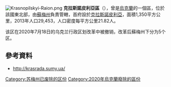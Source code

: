 [[Image:Krasnopilskyi-Raion.png|thumb]]
'''克拉斯諾皮利亞區'''（{{lang-uk|Краснопільський район}}），曾是[[烏克蘭|烏克蘭]]的一個區，位於該國東北部，由[[蘇梅州|蘇梅州]]負責管轄，首府設於[[克拉斯諾皮利亞|克拉斯諾皮利亞]]，面積1,350平方公里，2013年人口29,453，人口密度每平方公里21.82人。

该区在2020年7月18日的乌克兰行政区划改革中被撤销，改革后蘇梅州下分为5个区。

==參考資料==
* http://krasrada.sumy.ua/ {{Wayback|url=http://krasrada.sumy.ua/ |date=20201029172140 }}

{{Sumy-geo-stub}}

{{DEFAULTSORT:Краснопільський район}}
[[Category:苏梅州已废除的区份|Category:苏梅州已废除的区份]]
[[Category:2020年烏克蘭廢除的區份|Category:2020年烏克蘭廢除的區份]]